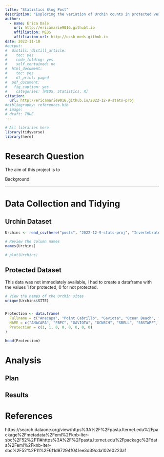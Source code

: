 ```yaml
---
title: "Statistics Blog Post"
description: "Exploring the variation of Urchin counts in protected versus developed piers in Southern California."
author:
  - name: Erica Dale
    url: http://ericamarie9016.githubt.io
    affiliation: MEDS
    affiliation-url: http://ucsb-meds.github.io
date: 2022-11-18
#output:
#  distill::distill_article:
#    toc: yes
#    code_folding: yes
#    self_contained: no
#  html_document:
#    toc: yes
#    df_print: paged
#  pdf_document:
#   fig_caption: yes
#    categories: [MEDS, Statistics, R]
citation: 
  url: http://ericamarie9016.github.io/2022-12-9-stats-proj
#bibliography: references.bib
# image: 
# draft: TRUE
---
```


```r
# All libraries here
library(tidyverse)
library(here)

```

# Research Question

The aim of this project is to

Background

------------------------------------------------------------------------

# Data Collection and Tidying

## Urchin Dataset

```r
Urchins <- read_csv(here("posts", "2022-12-9-stats-proj", "Invertebrate_Settlement_All_Years_20220722.csv"))

# Review the column names
names(Urchins)

# plot(Urchins)

```

## Protected Dataset

This data was not immediately available, I had to create a dataframe with the values 1 for protected, 0 for not protected.

```r
# View the names of the Urchin sites
unique(Urchins$SITE)


Protection <- data.frame(
  Fullname = c("Anacapa", "Point Cabrillo", "Gaviota", "Ocean Beach", "Ellwood Pier", "Stearns Wharf", "Scripps", "Avila Beach"),
  NAME = c("ANACAPA", "FBPC", "GAVIOTA", "OCNBCH", "SBELL", "SBSTWRF", "SIO", "AVILA"),
  Protection = c(1, 1, 0, 0, 0, 0, 0, 0)
)

head(Protection)
```

# Analysis

## Plan

## Results

# References

https://search.dataone.org/view/https%3A%2F%2Fpasta.lternet.edu%2Fpackage%2Fmetadata%2Feml%2Fknb-lter-sbc%2F52%2F11#https%3A%2F%2Fpasta.lternet.edu%2Fpackage%2Fdata%2Feml%2Fknb-lter-sbc%2F52%2F11%2F6f1d97294f041ee3d39cda102e0223af
